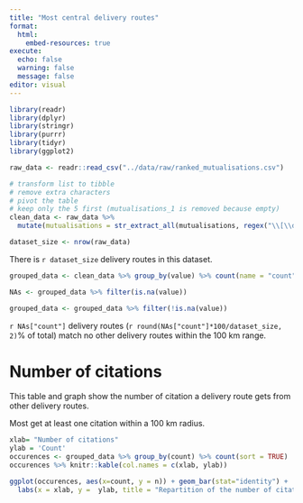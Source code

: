 ---
title: "Most central delivery routes"
format:
  html:
    embed-resources: true
execute:
  echo: false
  warning: false
  message: false
editor: visual
---

```{r setup}
library(readr)
library(dplyr)
library(stringr)
library(purrr)
library(tidyr)
library(ggplot2)
```

```{r read-data}
raw_data <- readr::read_csv("../data/raw/ranked_mutualisations.csv") 
```

```{r data-cleaning}
# transform list to tibble
# remove extra characters
# pivot the table
# keep only the 5 first (mutualisations_1 is removed because empty)
clean_data <- raw_data %>%
  mutate(mutualisations = str_extract_all(mutualisations, regex("\\[\\d*"))) %>%  unnest_wider(mutualisations, names_sep = "_") %>%  select(!c('mutualisations_1'))%>% select(1:6) %>% pivot_longer(!'id_simulation', names_to = "toto" ) %>%  select(!c('toto'))  %>% mutate(value = str_remove(value, pattern = '\\['))

dataset_size <- nrow(raw_data)
```
There is `r dataset_size` delivery routes in this dataset.

```{r group-data}
grouped_data <- clean_data %>% group_by(value) %>% count(name = "count", sort = TRUE)

NAs <- grouped_data %>% filter(is.na(value))

grouped_data <- grouped_data %>% filter(!is.na(value))
```

`r NAs["count"]` delivery routes (`r round(NAs["count"]*100/dataset_size, 2)`% of total) match no other delivery routes within the 100 km range.

# Number of citations

This table and graph show the number of citation a delivery route gets from other delivery routes.

Most get at least one citation within a 100 km radius.



```{r occurences-table}
xlab= "Number of citations"
ylab = 'Count'
occurences <- grouped_data %>% group_by(count) %>% count(sort = TRUE)
occurences %>% knitr::kable(col.names = c(xlab, ylab))
```

```{r occurences-graph}
ggplot(occurences, aes(x=count, y = n)) + geom_bar(stat="identity") +
  labs(x = xlab, y =  ylab, title = "Repartition of the number of citations")
```

```{r}

```

